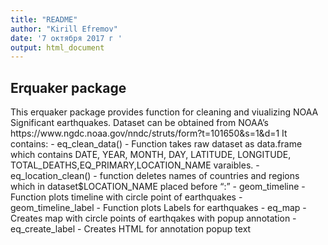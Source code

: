 ```yaml
---
title: "README"
author: "Kirill Efremov"
date: '7 октября 2017 г '
output: html_document
---
```


## Erquaker package

This erquaker package provides function for cleaning and viualizing NOAA Significant earthquakes. Dataset can be obtained from NOAA's https://www.ngdc.noaa.gov/nndc/struts/form?t=101650&s=1&d=1
It contains:
 - eq_clean_data() - Function takes raw dataset as data.frame which contains DATE, YEAR, MONTH, DAY, LATITUDE, LONGITUDE,         TOTAL_DEATHS,EQ_PRIMARY,LOCATION_NAME varaibles.
 - eq_location_clean() - function deletes names of countries and regions which in dataset$LOCATION_NAME placed before ":"
 - geom_timeline - Function plots timeline with circle point of earthquakes
 - geom_timeline_label - Function plots Labels for earthquakes
 - eq_map - Creates map with circle points of earthqakes with popup annotation
 - eq_create_label  - Creates HTML for annotation popup text
